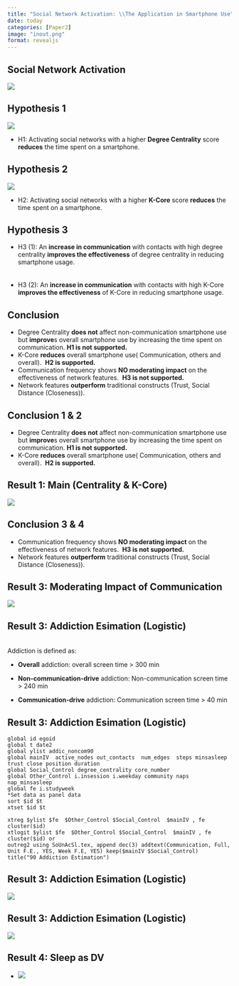 ```yaml
---
title: "Social Network Activation: \\The Application in Smartphone Use"
date: today
categories: [Paper2]
image: "inout.png"
format: revealjs
---
```


## Social Network Activation

![](inout.png){fig-align="center"}

## Hypothesis 1

![](images/centrality-01.png){fig-align="center"}

-   H1: Activating social networks with a higher **Degree Centrality** score **reduces** the time spent on a smartphone.

## Hypothesis 2

![](images/core_number.png){fig-align="center"}

-   H2: Activating social networks with a higher **K-Core** score **reduces** the time spent on a smartphone.

## Hypothesis 3

-   H3 (1): An **increase in communication** with contacts with high degree centrality **improves the effectiveness** of degree centrality in reducing smartphone usage. <br /> <br /> <br />
-   H3 (2): An **increase in communication** with contacts with high K-Core **improves the effectiveness** of K-Core in reducing smartphone usage.

## Conclusion

::: incremental
-   Degree Centrality **does not** affect non-communication smartphone use but **improve**s overall smartphone use by increasing the time spent on communication. **H1 is not supported.**
-   K-Core **reduces** overall smartphone use( Communication, others and overall).  **H2 is supported.**
-   Communication frequency shows **NO moderating impact** on the effectiveness of network features.  **H3 is not supported.**
-   Network features **outperform** traditional constructs (Trust, Social Distance (Closeness)).
:::

## Conclusion 1 & 2

::: incremental
-   Degree Centrality **does not** affect non-communication smartphone use but **improve**s overall smartphone use by increasing the time spent on communication. **H1 is not supported.**
-   K-Core **reduces** overall smartphone use( Communication, others and overall).  **H2 is supported.**
:::

## Result 1: Main (Centrality & K-Core)

![](images/2table5.png){fig-align="center"}

## Conclusion 3 & 4

::: incremental
-   Communication frequency shows **NO moderating impact** on the effectiveness of network features.  **H3 is not supported.**
-   Network features **outperform** traditional constructs (Trust, Social Distance (Closeness)).
:::
## Result 3: Moderating Impact of Communication

![](images/2table6.png){fig-align="center"}

## Result 3: Addiction Esimation (Logistic)

\
Addiction is defined as:

-   **Overall** addiction: overall screen time \> 300 min

-   **Non-communication-drive** addiction: Non-communication screen time \> 240 min

-   **Communication-drive** addiction: Communication screen time \> 40 min

## Result 3: Addiction Esimation (Logistic)

``` .python
global id egoid
global t date2
global ylist addic_noncom90
global mainIV  active_nodes out_contacts  num_edges  steps minsasleep trust close position duration
global Social_Control degree_centrality core_number
global Other_Control i.insession i.weekday community naps nap_minsasleep
global fe i.studyweek
*Set data as panel data
sort $id $t
xtset $id $t

xtreg $ylist $fe  $Other_Control $Social_Control  $mainIV , fe cluster($id) 
xtlogit $ylist $fe  $Other_Control $Social_Control  $mainIV , fe cluster($id) or
outreg2 using SoUnAcSl.tex, append dec(3) addtext(Communication, Full, Unit F.E., YES, Week F.E, YES) keep($mainIV $Social_Control)  title("90 Addiction Estimation")
```

## Result 3: Addiction Esimation (Logistic)

![](images/addiction.png){fig-align="center"}

## Result 3: Addiction Esimation (Logistic)

![](images/addiction2-02.png){fig-align="center"}

## Result 4: Sleep as DV

-   ![](images/2sleep.png){fig-align="center"}
